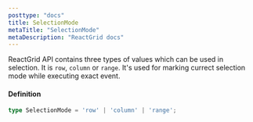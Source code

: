 ```yaml
---
posttype: "docs"
title: SelectionMode
metaTitle: "SelectionMode"
metaDescription: "ReactGrid docs"
---
```


ReactGrid API contains three types of values which can be used in selection.
It is `row`, `column` or `range`. It's used for marking currect selection mode while 
executing exact event.

#### Definition

```ts
type SelectionMode = 'row' | 'column' | 'range';
```

